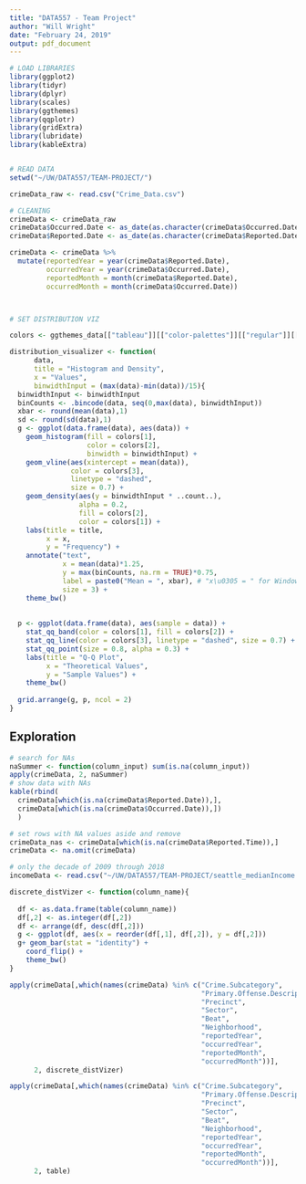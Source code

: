 ```yaml
---
title: "DATA557 - Team Project"
author: "Will Wright"
date: "February 24, 2019"
output: pdf_document
---
```


```r
# LOAD LIBRARIES
library(ggplot2)
library(tidyr)
library(dplyr)
library(scales)
library(ggthemes)
library(qqplotr)
library(gridExtra)
library(lubridate)
library(kableExtra)


# READ DATA
setwd("~/UW/DATA557/TEAM-PROJECT/") 

crimeData_raw <- read.csv("Crime_Data.csv")

# CLEANING
crimeData <- crimeData_raw
crimeData$Occurred.Date <- as_date(as.character(crimeData$Occurred.Date), format = "%m/%d/%Y", tz = "UTC")
crimeData$Reported.Date <- as_date(as.character(crimeData$Reported.Date), format = "%m/%d/%Y", tz = "UTC")

crimeData <- crimeData %>%
  mutate(reportedYear = year(crimeData$Reported.Date),
         occurredYear = year(crimeData$Occurred.Date),
         reportedMonth = month(crimeData$Reported.Date),
         occurredMonth = month(crimeData$Occurred.Date))



# SET DISTRIBUTION VIZ

colors <- ggthemes_data[["tableau"]][["color-palettes"]][["regular"]][[2]][[2]]

distribution_visualizer <- function(
      data, 
      title = "Histogram and Density", 
      x = "Values", 
      binwidthInput = (max(data)-min(data))/15){
  binwidthInput <- binwidthInput
  binCounts <- .bincode(data, seq(0,max(data), binwidthInput))
  xbar <- round(mean(data),1)
  sd <- round(sd(data),1)
  g <- ggplot(data.frame(data), aes(data)) +
    geom_histogram(fill = colors[1],
                   color = colors[2],
                   binwidth = binwidthInput) +
    geom_vline(aes(xintercept = mean(data)),
               color = colors[3],
               linetype = "dashed",
               size = 0.7) +
    geom_density(aes(y = binwidthInput * ..count..), 
                 alpha = 0.2, 
                 fill = colors[2],
                 color = colors[1]) +
    labs(title = title,
         x = x,
         y = "Frequency") +
    annotate("text", 
             x = mean(data)*1.25, 
             y = max(binCounts, na.rm = TRUE)*0.75, 
             label = paste0("Mean = ", xbar), # "x\u0305 = " for Windows
             size = 3) +
    theme_bw()  
  
  
  p <- ggplot(data.frame(data), aes(sample = data)) +
    stat_qq_band(color = colors[1], fill = colors[2]) +
    stat_qq_line(color = colors[3], linetype = "dashed", size = 0.7) +
    stat_qq_point(size = 0.8, alpha = 0.3) +
    labs(title = "Q-Q Plot",
         x = "Theoretical Values",
         y = "Sample Values") +
    theme_bw()
  
  grid.arrange(g, p, ncol = 2)
}
```

## Exploration

```r
# search for NAs
naSummer <- function(column_input) sum(is.na(column_input))
apply(crimeData, 2, naSummer)
# show data with NAs
kable(rbind(
  crimeData[which(is.na(crimeData$Reported.Date)),],
  crimeData[which(is.na(crimeData$Occurred.Date)),])
  )

# set rows with NA values aside and remove
crimeData_nas <- crimeData[which(is.na(crimeData$Reported.Time)),]
crimeData <- na.omit(crimeData)
```

```r
# only the decade of 2009 through 2018
incomeData <- read.csv("~/UW/DATA557/TEAM-PROJECT/seattle_medianIncome.csv")


```




```r

discrete_distVizer <- function(column_name){
  
  df <- as.data.frame(table(column_name))
  df[,2] <- as.integer(df[,2])
  df <- arrange(df, desc(df[,2]))
  g <- ggplot(df, aes(x = reorder(df[,1], df[,2]), y = df[,2]))
  g+ geom_bar(stat = "identity") + 
    coord_flip() + 
    theme_bw()
}

apply(crimeData[,which(names(crimeData) %in% c("Crime.Subcategory",
                                               "Primary.Offense.Description",
                                               "Precinct",
                                               "Sector",
                                               "Beat",
                                               "Neighborhood",
                                               "reportedYear",
                                               "occurredYear",
                                               "reportedMonth",
                                               "occurredMonth"))], 
      2, discrete_distVizer)

apply(crimeData[,which(names(crimeData) %in% c("Crime.Subcategory",
                                               "Primary.Offense.Description",
                                               "Precinct",
                                               "Sector",
                                               "Beat",
                                               "Neighborhood",
                                               "reportedYear",
                                               "occurredYear",
                                               "reportedMonth",
                                               "occurredMonth"))], 
      2, table)

```